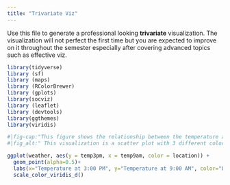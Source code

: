 ```yaml
---
title: "Trivariate Viz"
---
```


Use this file to generate a professional looking **trivariate** visualization.  The visualization will not perfect the first time but you are expected to improve on it throughout the semester especially after covering advanced topics such as effective viz.

```r
library(tidyverse)
library (sf)
library (maps)
library (RColorBrewer)
library (gplots)
library(socviz)
library (leaflet)
library (devtools)
library(ggthemes)
library(viridis)
```

```r
#|fig-cap:"This figure shows the relationship between the temperature at 9:00 AM and 3:00 PM in the 3 locations; Hobart, Uluru, and Wollogong. The x-axis shows the temperature at 3:00 pm, y-axis shows the temperature at 9:00 am, and the colors differentiate the location." 
#|fig_alt:" This visualization is a scatter plot with 3 different colors that represent each location and their correlating temperatures. The biggest takeaways are that the there is a medium/strong and positive relationship in all of the locations, and that Uluru has typically the greatest temperatures. The data is from weather-"https://mac-stat.github.io/data/weather_3_locations.csv"

ggplot(weather, aes(y = temp3pm, x = temp9am, color = location)) + 
  geom_point(alpha=0.5)+
  labs(x="Temperature at 3:00 PM", y="Temperature at 9:00 AM", color="Location",title="Comparing Temperatures of Different Times of the Day in Locations")+
  scale_color_viridis_d()
```



